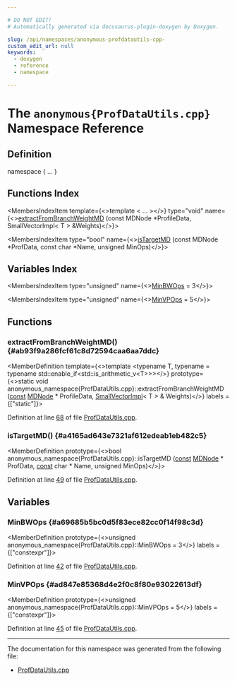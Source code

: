 ```yaml
---

# DO NOT EDIT!
# Automatically generated via docusaurus-plugin-doxygen by Doxygen.

slug: /api/namespaces/anonymous-profdatautils-cpp-
custom_edit_url: null
keywords:
  - doxygen
  - reference
  - namespace

---
```





# The `anonymous{ProfDataUtils.cpp}` Namespace Reference

<DoxygenPage pluginConfig={pluginConfig}>



## Definition

<CodeBlock>namespace &#123; ... &#125;</CodeBlock>

## Functions Index

<MembersIndex>

<MembersIndexItem
  template={<>template &lt; ... &gt;</>}
  type="void"
  name={<><a href="#ab93f9a286fcf61c8d72594caa6aa7ddc">extractFromBranchWeightMD</a> (const MDNode &#42;ProfileData, SmallVectorImpl&lt; T &gt; &amp;Weights)</>}>
</MembersIndexItem>

<MembersIndexItem
  type="bool"
  name={<><a href="#a4165ad643e7321af612edeab1eb482c5">isTargetMD</a> (const MDNode &#42;ProfData, const char &#42;Name, unsigned MinOps)</>}>
</MembersIndexItem>

</MembersIndex>

## Variables Index

<MembersIndex>

<MembersIndexItem
  type="unsigned"
  name={<><a href="#a69685b5bc0d5f83ece82cc0f14f98c3d">MinBWOps</a> = 3</>}>
</MembersIndexItem>

<MembersIndexItem
  type="unsigned"
  name={<><a href="#ad847e85368d4e2f0c8f80e93022613df">MinVPOps</a> = 5</>}>
</MembersIndexItem>

</MembersIndex>


<SectionDefinition>

## Functions

### extractFromBranchWeightMD() {#ab93f9a286fcf61c8d72594caa6aa7ddc}

<MemberDefinition
  template={<>template &lt;typename T, typename = typename std::enable&#95;if&lt;std::is&#95;arithmetic&#95;v&lt;T&gt;&gt;&gt;</>}
  prototype={<>static void anonymous&#95;namespace&#123;ProfDataUtils.cpp&#125;::extractFromBranchWeightMD (<a href="/docs/api/files/lib/lib/target/lib/target/aarch64/aarch64promoteconstant-cpp/#a90f8350fecae261c25be85d38b451bff">const</a> <a href="/docs/api/classes/llvm/mdnode">MDNode</a> &#42; ProfileData, <a href="/docs/api/classes/llvm/smallvectorimpl">SmallVectorImpl</a>&lt; T &gt; &amp; Weights)</>}
  labels = {["static"]}>

Definition at line <a href="/docs/api/files/lib/lib/ir/profdatautils-cpp/#l00068">68</a> of file <a href="/docs/api/files/lib/lib/ir/profdatautils-cpp">ProfDataUtils.cpp</a>.
</MemberDefinition>

### isTargetMD() {#a4165ad643e7321af612edeab1eb482c5}

<MemberDefinition
  prototype={<>bool anonymous&#95;namespace&#123;ProfDataUtils.cpp&#125;::isTargetMD (<a href="/docs/api/files/lib/lib/target/lib/target/aarch64/aarch64promoteconstant-cpp/#a90f8350fecae261c25be85d38b451bff">const</a> <a href="/docs/api/classes/llvm/mdnode">MDNode</a> &#42; ProfData, <a href="/docs/api/files/lib/lib/target/lib/target/aarch64/aarch64promoteconstant-cpp/#a90f8350fecae261c25be85d38b451bff">const</a> char &#42; Name, unsigned MinOps)</>}>

Definition at line <a href="/docs/api/files/lib/lib/ir/profdatautils-cpp/#l00049">49</a> of file <a href="/docs/api/files/lib/lib/ir/profdatautils-cpp">ProfDataUtils.cpp</a>.
</MemberDefinition>

</SectionDefinition>

<SectionDefinition>

## Variables

### MinBWOps {#a69685b5bc0d5f83ece82cc0f14f98c3d}

<MemberDefinition
  prototype={<>unsigned anonymous&#95;namespace&#123;ProfDataUtils.cpp&#125;::MinBWOps = 3</>}
  labels = {["constexpr"]}>

Definition at line <a href="/docs/api/files/lib/lib/ir/profdatautils-cpp/#l00042">42</a> of file <a href="/docs/api/files/lib/lib/ir/profdatautils-cpp">ProfDataUtils.cpp</a>.
</MemberDefinition>

### MinVPOps {#ad847e85368d4e2f0c8f80e93022613df}

<MemberDefinition
  prototype={<>unsigned anonymous&#95;namespace&#123;ProfDataUtils.cpp&#125;::MinVPOps = 5</>}
  labels = {["constexpr"]}>

Definition at line <a href="/docs/api/files/lib/lib/ir/profdatautils-cpp/#l00045">45</a> of file <a href="/docs/api/files/lib/lib/ir/profdatautils-cpp">ProfDataUtils.cpp</a>.
</MemberDefinition>

</SectionDefinition>

<hr/>

The documentation for this namespace was generated from the following file:

<ul>
<li><a href="/docs/api/files/lib/lib/ir/profdatautils-cpp">ProfDataUtils.cpp</a></li>
</ul>

</DoxygenPage>
